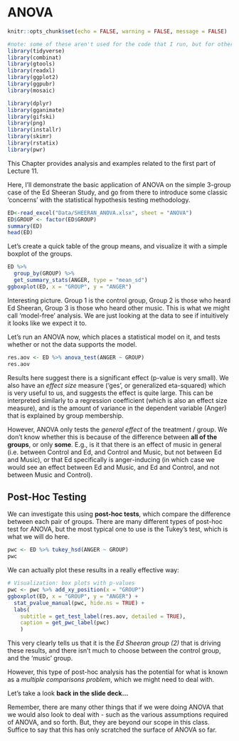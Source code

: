 # ANOVA {#ANOVA}

```r
knitr::opts_chunk$set(echo = FALSE, warning = FALSE, message = FALSE)
```

```r
#note: some of these aren't used for the code that I run, but for other parts I have hashed out.
library(tidyverse)
library(combinat)
library(gtools)
library(readxl)
library(ggplot2)
library(ggpubr)
library(mosaic)

library(dplyr)
library(gganimate)
library(gifski)
library(png)
library(installr)
library(skimr)
library(rstatix)
library(pwr)


```

This Chapter provides analysis and examples related to the first part of Lecture 11.

Here, I'll demonstrate the basic application of ANOVA on the simple 3-group case of the Ed Sheeran Study, and go from there to introduce some classic 'concerns' with the statistical hypothesis testing methodology.

```r
ED<-read_excel("Data/SHEERAN_ANOVA.xlsx", sheet = "ANOVA")
ED$GROUP <- factor(ED$GROUP)
summary(ED)
head(ED)
```

Let's create a quick table of the group means, and visualize it with a simple boxplot of the groups.

```r
ED %>%
  group_by(GROUP) %>%
  get_summary_stats(ANGER, type = "mean_sd")
ggboxplot(ED, x = "GROUP", y = "ANGER")
```

Interesting picture. Group 1 is the control group, Group 2 is those who heard Ed Sheeran, Group 3 is those who heard other music. This is what we might call 'model-free' analysis. We are just looking at the data to see if intuitively it looks like we expect it to.

Let's run an ANOVA now, which places a statistical model on it, and tests whether or not the data supports the model.

```r
res.aov <- ED %>% anova_test(ANGER ~ GROUP)
res.aov
```

Results here suggest there is a significant effect (p-value is very small). We also have an *effect size* measure ('ges', or generalized eta-squared) which is very useful to us, and suggests the effect is quite large. This can be interpreted similarly to a regression coefficient (which is also an effect size measure), and is the amount of variance in the dependent variable (Anger) that is explained by group membership.

However, ANOVA only tests the *general effect* of the treatment / group. We don't know whether this is because of the difference between **all of the groups**, or only **some**. E.g., is it that there is an effect of music in general (i.e. between Control and Ed, and Control and Music, but not between Ed and Music), or that Ed specifically is anger-inducing (in which case we would see an effect between Ed and Music, and Ed and Control, and not between Music and Control).

## Post-Hoc Testing

We can investigate this using **post-hoc tests**, which compare the difference between each pair of groups. There are many different types of post-hoc test for ANOVA, but the most typical one to use is the Tukey's test, which is what we will do here.

```r
pwc <- ED %>% tukey_hsd(ANGER ~ GROUP)
pwc
```

We can actually plot these results in a really effective way:

```r
# Visualization: box plots with p-values
pwc <- pwc %>% add_xy_position(x = "GROUP")
ggboxplot(ED, x = "GROUP", y = "ANGER") +
  stat_pvalue_manual(pwc, hide.ns = TRUE) +
  labs(
    subtitle = get_test_label(res.aov, detailed = TRUE),
    caption = get_pwc_label(pwc)
    )
```

This very clearly tells us that it is the *Ed Sheeran group (2)* that is driving these results, and there isn't much to choose between the control group, and the 'music' group.

However, this type of post-hoc analysis has the potential for what is known as a *multiple comparisons problem*, which we might need to deal with.

Let's take a look **back in the slide deck...**

Remember, there are many other things that if we were doing ANOVA that we would also look to deal with - such as the various assumptions required of ANOVA, and so forth. But, they are beyond our scope in this class. Suffice to say that this has only scratched the surface of ANOVA so far.

